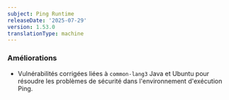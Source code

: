 ```yaml
---
subject: Ping Runtime
releaseDate: '2025-07-29'
version: 1.53.0
translationType: machine
---
```


### Améliorations

* Vulnérabilités corrigées liées à `common-lang3` Java et Ubuntu pour résoudre les problèmes de sécurité dans l&apos;environnement d&apos;exécution Ping.
